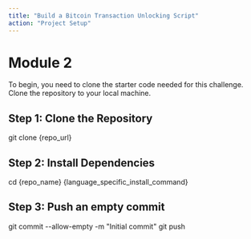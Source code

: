 ```yaml
---
title: "Build a Bitcoin Transaction Unlocking Script"
action: "Project Setup"
---
```


# Module 2

<p>
    To begin, you need to clone the starter code needed for this challenge. Clone the repository to your local machine.
</p>

## Step 1: Clone the Repository


<Terminal>
    git clone {repo_url}
</Terminal>

## Step 2: Install Dependencies

<Terminal>
    cd {repo_name}
    {language_specific_install_command}
</Terminal>

## Step 3: Push an empty commit

<Terminal>
    git commit --allow-empty -m "Initial commit"
    git push
</Terminal>